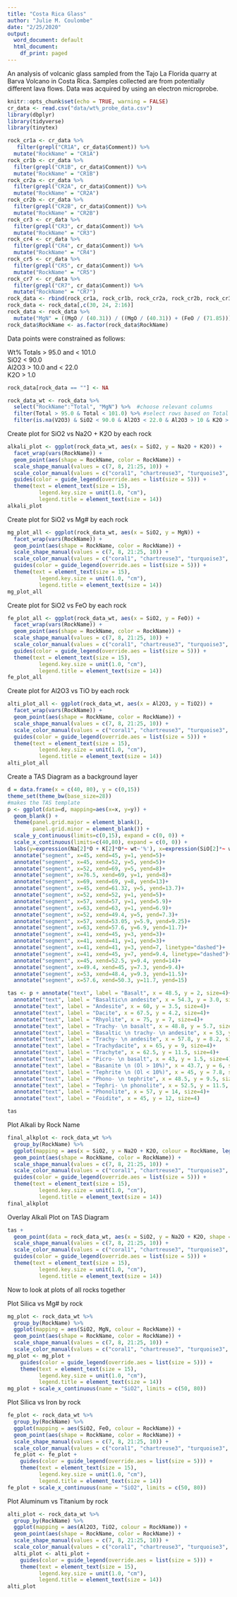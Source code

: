 ```yaml
---
title: "Costa Rica Glass"
author: "Julie M. Coulombe"
date: "2/25/2020"
output:
  word_document: default
  html_document:
    df_print: paged
---
```


An analysis of volcanic glass sampled from the Tajo La Florida quarry at Barva Volcano in Costa Rica. Samples collected are from potentially different lava flows. Data was acquired by using an electron microprobe.



```r
knitr::opts_chunk$set(echo = TRUE, warning = FALSE)
cr_data <- read.csv("data/wt%_probe_data.csv")
library(dbplyr)
library(tidyverse)
library(tinytex)
```


```r
rock_cr1a <- cr_data %>%
   filter(grepl("CR1A", cr_data$Comment)) %>%
  mutate("RockName" = "CR1A")
rock_cr1b <- cr_data %>%
  filter(grepl("CR1B", cr_data$Comment)) %>%
  mutate("RockName" = "CR1B")
rock_cr2a <- cr_data %>%
  filter(grepl("CR2A", cr_data$Comment)) %>%
  mutate("RockName" = "CR2A")
rock_cr2b <- cr_data %>%
  filter(grepl("CR2B", cr_data$Comment)) %>%
  mutate("RockName" = "CR2B")
rock_cr3 <- cr_data %>%
  filter(grepl("CR3", cr_data$Comment)) %>%
  mutate("RockName" = "CR3")
rock_cr4 <- cr_data %>%
  filter(grepl("CR4", cr_data$Comment)) %>%
  mutate("RockName" = "CR4")
rock_cr5 <- cr_data %>%
  filter(grepl("CR5", cr_data$Comment)) %>%
  mutate("RockName" = "CR5")
rock_cr7 <- cr_data %>%
  filter(grepl("CR7", cr_data$Comment)) %>%
  mutate("RockName" = "CR7")
rock_data <- rbind(rock_cr1a, rock_cr1b, rock_cr2a, rock_cr2b, rock_cr3, rock_cr4, rock_cr5, rock_cr7)
rock_data <- rock_data[,c(30, 24, 2:16)]
rock_data <- rock_data %>%
  mutate("MgN" = ((MgO / (40.31)) / ((MgO / (40.31)) + (FeO / (71.85)))) * (100))
rock_data$RockName <- as.factor(rock_data$RockName)
```




Data points were constrained as follows:  
 
Wt% Totals > 95.0 and < 101.0  
SiO2 < 90.0  
Al2O3 > 10.0 and < 22.0  
K2O > 1.0  




```r
rock_data[rock_data == ""] <- NA

rock_data_wt <- rock_data %>%
  select("RockName":"Total", "MgN") %>%  #choose relevant columns
  filter(Total > 95.0 & Total < 101.0) %>% #select rows based on Total
  filter(is.na(V2O3) & SiO2 < 90.0 & Al2O3 < 22.0 & Al2O3 > 10 & K2O > 1.0) #select rows based on elements
```



Create plot for SiO2 vs Na2O + K2O by each rock
```r
alkali_plot <- ggplot(rock_data_wt, aes(x = SiO2, y = Na2O + K2O)) +
  facet_wrap(vars(RockName)) + 
  geom_point(aes(shape = RockName, color = RockName)) +
  scale_shape_manual(values = c(7, 8, 21:25, 10)) + 
  scale_color_manual(values = c("coral1", "chartreuse3", "turquoise3", "blue2", "deeppink2", "orchid1", "seagreen3", "firebrick3")) +
  guides(color = guide_legend(override.aes = list(size = 5))) +
  theme(text = element_text(size = 15),
          legend.key.size = unit(1.0, "cm"),
          legend.title = element_text(size = 14))
alkali_plot
```



Create plot for SiO2 vs Mg# by each rock
```r
mg_plot_all <- ggplot(rock_data_wt, aes(x = SiO2, y = MgN)) +
  facet_wrap(vars(RockName)) + 
  geom_point(aes(shape = RockName, color = RockName)) +
  scale_shape_manual(values = c(7, 8, 21:25, 10)) + 
  scale_color_manual(values = c("coral1", "chartreuse3", "turquoise3", "blue2", "deeppink2", "orchid1", "seagreen3", "firebrick3")) +
  guides(color = guide_legend(override.aes = list(size = 5))) +
  theme(text = element_text(size = 15),
          legend.key.size = unit(1.0, "cm"),
          legend.title = element_text(size = 14))
mg_plot_all
```
  
    
    


Create plot for SiO2 vs FeO by each rock
```r
fe_plot_all <- ggplot(rock_data_wt, aes(x = SiO2, y = FeO)) +
  facet_wrap(vars(RockName)) + 
  geom_point(aes(shape = RockName, color = RockName)) +
  scale_shape_manual(values = c(7, 8, 21:25, 10)) + 
  scale_color_manual(values = c("coral1", "chartreuse3", "turquoise3", "blue2", "deeppink2", "orchid1", "seagreen3", "firebrick3")) +
  guides(color = guide_legend(override.aes = list(size = 5))) +
  theme(text = element_text(size = 15),
          legend.key.size = unit(1.0, "cm"),
          legend.title = element_text(size = 14))
fe_plot_all
```



Create plot for Al2O3 vs TiO by each rock
```r
alti_plot_all <- ggplot(rock_data_wt, aes(x = Al2O3, y = TiO2)) +
  facet_wrap(vars(RockName)) + 
  geom_point(aes(shape = RockName, color = RockName)) +
  scale_shape_manual(values = c(7, 8, 21:25, 10)) + 
  scale_color_manual(values = c("coral1", "chartreuse3", "turquoise3", "blue2", "deeppink2", "orchid1", "seagreen3", "firebrick3")) +
  guides(color = guide_legend(override.aes = list(size = 5))) +
  theme(text = element_text(size = 15),
          legend.key.size = unit(1.0, "cm"),
          legend.title = element_text(size = 14))
alti_plot_all
```
  
    
    


Create a TAS Diagram as a background layer
```r
d = data.frame(x = c(40, 80), y = c(0,15))
theme_set(theme_bw(base_size=28))
#makes the TAS template
p <- ggplot(data=d, mapping=aes(x=x, y=y)) +
  geom_blank() +
  theme(panel.grid.major = element_blank(),
        panel.grid.minor = element_blank()) +
  scale_y_continuous(limits=c(0,15), expand = c(0, 0)) + 
  scale_x_continuous(limits=c(40,80), expand = c(0, 0)) +
  labs(y=expression(Na[2]*O + K[2]*O*~ wt~'%'), x=expression(SiO[2]*~ wt~'%'))+
  annotate("segment", x=45, xend=45, y=1, yend=5)+
  annotate("segment", x=45, xend=52, y=5, yend=5)+
  annotate("segment", x=52, xend=69, y=5, yend=8)+
  annotate("segment", x=76.5, xend=69, y=1, yend=8)+
  annotate("segment", x=69, xend=69, y=8, yend=13)+
  annotate("segment", x=45, xend=61.32, y=5, yend=13.7)+
  annotate("segment", x=52, xend=52, y=1, yend=5)+
  annotate("segment", x=57, xend=57, y=1, yend=5.9)+
  annotate("segment", x=63, xend=63, y=1, yend=6.9)+
  annotate("segment", x=52, xend=49.4, y=5, yend=7.3)+
  annotate("segment", x=57, xend=53.05, y=5.9, yend=9.25)+
  annotate("segment", x=63, xend=57.6, y=6.9, yend=11.7)+
  annotate("segment", x=41, xend=45, y=3, yend=3)+
  annotate("segment", x=41, xend=41, y=1, yend=3)+
  annotate("segment", x=41, xend=41, y=3, yend=7, linetype="dashed")+
  annotate("segment", x=41, xend=45, y=7, yend=9.4, linetype="dashed")+
  annotate("segment", x=45, xend=52.5, y=9.4, yend=14)+
  annotate("segment", x=49.4, xend=45, y=7.3, yend=9.4)+
  annotate("segment", x=53, xend=48.4, y=9.3, yend=11.5)+
  annotate("segment", x=57.6, xend=50.3, y=11.7, yend=15)
```


```r
tas <- p + annotate("text", label = "Basalt", x = 48.5, y = 2, size=4)+
  annotate("text", label = "Basaltic\n andesite", x = 54.3, y = 3.0, size=4)+
  annotate("text", label = "Andesite", x = 60, y = 3.5, size=4)+
  annotate("text", label = "Dacite", x = 67.5, y = 4.2, size=4)+
  annotate("text", label = "Rhyolite", x = 75, y = 7, size=4)+
  annotate("text", label = "Trachy- \n basalt", x = 48.8, y = 5.7, size=4)+
  annotate("text", label = "Basaltic \n trachy- \n andesite", x = 53, y = 7, size=4)+
  annotate("text", label = "Trachy- \n andesite", x = 57.8, y = 8.2, size=4)+
  annotate("text", label = "Trachydacite", x = 65, y = 9, size=4)+
  annotate("text", label = "Trachyte", x = 62.5, y = 11.5, size=4)+
  annotate("text", label = "Picro- \n basalt", x = 43, y = 1.5, size=4)+
  annotate("text", label = "Basanite \n (Ol > 10%)", x = 43.7, y = 6, size=4)+
  annotate("text", label = "Tephrite \n (Ol < 10%)", x = 45, y = 7.8, size=4)+
  annotate("text", label = "Phono- \n tephrite", x = 48.5, y = 9.5, size=4)+
  annotate("text", label = "Tephri- \n phonolite", x = 52.5, y = 11.5, size=4)+
  annotate("text", label = "Phonolite", x = 57, y = 14, size=4)+
  annotate("text", label = "Foidite", x = 45, y = 12, size=4)
```

```r
tas
```



Plot Alkali by Rock Name
```r
final_alkplot <- rock_data_wt %>%
  group_by(RockName) %>%
  ggplot(mapping = aes(x = SiO2, y = Na2O + K2O, colour = RockName, legend(cex = 0.75))) +
  geom_point(aes(shape = RockName, color = RockName)) +
  scale_shape_manual(values = c(7, 8, 21:25, 10)) + 
  scale_color_manual(values = c("coral1", "chartreuse3", "turquoise3", "blue2", "deeppink2", "orchid1", "seagreen3", "firebrick3")) +
  guides(color = guide_legend(override.aes = list(size = 5))) +
  theme(text = element_text(size = 15),
          legend.key.size = unit(1.0, "cm"),
          legend.title = element_text(size = 14))
final_alkplot
```



Overlay Alkali Plot on TAS Diagram
```r
tas +
  geom_point(data = rock_data_wt, aes(x = SiO2, y = Na2O + K2O, shape = RockName, color = RockName)) +
  scale_shape_manual(values = c(7, 8, 21:25, 10)) + 
  scale_color_manual(values = c("coral1", "chartreuse3", "turquoise3", "blue2", "deeppink2", "orchid1", "seagreen3", "firebrick3")) + 
  guides(color = guide_legend(override.aes = list(size = 5))) +
  theme(text = element_text(size = 15),
          legend.key.size = unit(1.0, "cm"),
          legend.title = element_text(size = 14))
```



Now to look at plots of all rocks together

Plot Silica vs Mg# by rock
```r
mg_plot <- rock_data_wt %>%
  group_by(RockName) %>%
  ggplot(mapping = aes(SiO2, MgN, colour = RockName)) +
  geom_point(aes(shape = RockName, color = RockName)) +
  scale_shape_manual(values = c(7, 8, 21:25, 10)) + 
  scale_color_manual(values = c("coral1", "chartreuse3", "turquoise3", "blue2", "deeppink2", "orchid1", "seagreen3", "firebrick3"))
mg_plot <- mg_plot + 
    guides(color = guide_legend(override.aes = list(size = 5))) + 
    theme(text = element_text(size = 15),
          legend.key.size = unit(1.0, "cm"),
          legend.title = element_text(size = 14))
mg_plot + scale_x_continuous(name = "SiO2", limits = c(50, 80))
```



Plot Silica vs Iron by rock
```r
fe_plot <- rock_data_wt %>%
  group_by(RockName) %>%
  ggplot(mapping = aes(SiO2, FeO, colour = RockName)) +
  geom_point(aes(shape = RockName, color = RockName)) +
  scale_shape_manual(values = c(7, 8, 21:25, 10)) + 
  scale_color_manual(values = c("coral1", "chartreuse3", "turquoise3", "blue2", "deeppink2", "orchid1", "seagreen3", "firebrick3"))
  fe_plot <- fe_plot + 
    guides(color = guide_legend(override.aes = list(size = 5))) +
    theme(text = element_text(size = 15),
          legend.key.size = unit(1.0, "cm"),
          legend.title = element_text(size = 14))
fe_plot + scale_x_continuous(name = "SiO2", limits = c(50, 80))
```



Plot Aluminum vs Titanium by rock
```r
alti_plot <- rock_data_wt %>%
  group_by(RockName) %>%
  ggplot(mapping = aes(Al2O3, TiO2, colour = RockName)) +
  geom_point(aes(shape = RockName, color = RockName)) +
  scale_shape_manual(values = c(7, 8, 21:25, 10)) + 
  scale_color_manual(values = c("coral1", "chartreuse3", "turquoise3", "blue2", "deeppink2", "orchid1", "seagreen3", "firebrick3"))
  alti_plot <- alti_plot + 
    guides(color = guide_legend(override.aes = list(size = 5))) +
    theme(text = element_text(size = 15),
          legend.key.size = unit(1.0, "cm"),
          legend.title = element_text(size = 14))
alti_plot
```



